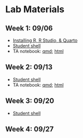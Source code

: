 # Lab Materials {.unnumbered}


## Week 1: 09/06

- [Installing R, R Studio, & Quarto](https://dionysus.psych.wisc.edu/610/lab/install_notes.pdf)
- [Student shell](https://dionysus.psych.wisc.edu/610/lab/lab_01_student.qmd)
- TA notebook: [qmd](https://dionysus.psych.wisc.edu/610/lab/lab_01_ta.qmd); [html](https://dionysus.psych.wisc.edu/610/lab/lab_01_ta.html)

## Week 2: 09/13

- [Student shell](https://dionysus.psych.wisc.edu/610/lab/lab_02_student.qmd)
- TA notebook: [qmd](https://dionysus.psych.wisc.edu/610/lab/lab_02_ta.qmd); [html](https://dionysus.psych.wisc.edu/610/lab/lab_02_ta.html)

## Week 3: 09/20

- [Student shell](https://dionysus.psych.wisc.edu/610/lab/lab_03_student.qmd)

## Week 4: 09/27

 
